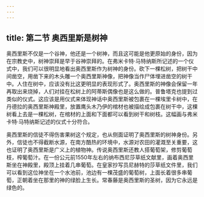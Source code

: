 ```yaml
---
---
---
```

title: 第二节 奥西里斯是树神
---




奥西里斯不仅是一个谷神，他还是一个树神，而且这可能是他更原始的身份，因为在宗教史中，树神崇拜是早于谷神崇拜的。在弗米卡特·马特纳斯所记述的一个仪式中，我们可以很明显地看出奥西里斯作为树神的身份。砍下一棵松树，把树干中间凿空，用凿下来的木头雕一个奥西里斯神像，把神像当作尸体埋进凿空的树干中。人住在树中，应该没有比这更明显的表现形式了。奥西里斯的神像会保留一年再取出来烧掉，人们对挂在松树上的阿蒂斯偶像也是这么做的。普鲁塔克也提到过类似的仪式。这应该是用仪式来体现神话中奥西里斯被包裹在一棵埃里卡树中，在丹德拉的奥西里斯神殿里，放置鹰头木乃伊的棺材也被描绘成包裹在树干中，这棵树看上去是一棵松树，在棺材的上面和下面都可以看到树干和树枝。这幅画与弗米卡特·马特纳斯记述的仪式十分符合。

奥西里斯的信徒不得伤害果树这个规定，也从侧面证明了奥西里斯的树神身份。另外，信徒也不得截断水源，在南方酷热的环境中，水源对农田的灌溉至关重要，这也证明了奥西里斯是广义上的植物神。传说奥西里斯还教人搭葡萄架，修剪葡萄枝，榨葡萄汁。在一份公元前1550年左右的纳布西尼莎草纸文献里，画着奥西里斯坐在神殿里，殿顶上挂着几串葡萄。在皇家抄写员尼赫特的莎草纸文件里，我们可以看到这位神坐在一个水池前，池边有一棵茂盛的葡萄树，上面长着很多串葡萄，正朝着坐在那里的神的绿脸上生长。常春藤是奥西里斯的圣树，因为它永远是绿色的。